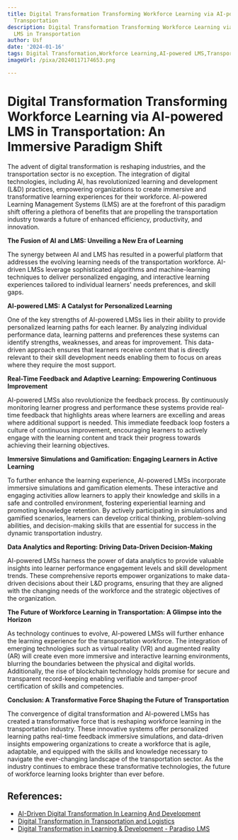 ```yaml
---
title: Digital Transformation Transforming Workforce Learning via AI-powered LMS in
  Transportation
description: Digital Transformation Transforming Workforce Learning via AI-powered
  LMS in Transportation
author: Usf
date: '2024-01-16'
tags: Digital Transformation,Workforce Learning,AI-powered LMS,Transportation
imageUrl: /pixa/20240117174653.png

---
```

# Digital Transformation Transforming Workforce  Learning via AI-powered  LMS in Transportation: An Immersive  Paradigm Shift

The advent  of digital transformation is reshaping industries, and the transportation sector is no exception. The integration of digital technologies, including AI, has revolutionized learning  and development (L&D) practices, empowering organizations to create immersive and transformative  learning experiences for their  workforce.  AI-powered Learning Management Systems (LMS) are at the forefront of this paradigm shift offering a plethora of benefits that are propelling the transportation industry towards a future of enhanced  efficiency, productivity, and innovation.

**The Fusion of AI and LMS: Unveiling a New Era of Learning**

The synergy between AI and  LMS has resulted in a powerful platform that addresses the evolving learning needs of  the transportation workforce. AI-driven LMSs leverage sophisticated algorithms and machine-learning techniques to deliver personalized engaging, and interactive learning  experiences tailored to individual learners' needs preferences, and skill gaps.

**AI-powered LMS: A Catalyst for Personalized Learning**

One of the key strengths  of AI-powered LMSs lies  in their ability to provide  personalized learning paths for each learner. By analyzing individual performance data,  learning patterns and preferences these systems can identify strengths, weaknesses, and areas for improvement. This data-driven approach ensures that learners receive content that is directly relevant  to their skill development needs enabling them to focus on areas where they require the most  support.

**Real-Time Feedback and Adaptive Learning: Empowering Continuous Improvement**

AI-powered LMSs also revolutionize the feedback process. By continuously monitoring learner  progress and performance  these systems provide real-time feedback that highlights  areas where learners are excelling and areas where additional support is needed. This immediate feedback loop fosters a culture of continuous improvement,  encouraging learners to  actively engage with the learning content and track their progress towards achieving their learning objectives.

**Immersive Simulations and Gamification:  Engaging Learners in Active Learning**

To further enhance the learning  experience, AI-powered LMSs incorporate immersive simulations and gamification elements. These interactive and engaging activities  allow learners to apply their knowledge and skills in a safe and controlled environment, fostering experiential learning and promoting knowledge retention. By actively participating in simulations and gamified scenarios, learners can develop critical thinking, problem-solving abilities, and decision-making skills that  are essential for success in the dynamic transportation  industry.

**Data Analytics and Reporting: Driving Data-Driven  Decision-Making**

AI-powered LMSs harness the power of data analytics to provide valuable insights into learner performance engagement levels and skill development trends. These comprehensive reports empower organizations to make data-driven decisions about their L&D programs,  ensuring that they are aligned with the changing needs  of  the workforce and the strategic objectives  of the  organization.

**The Future of  Workforce Learning  in Transportation:  A Glimpse into  the  Horizon**

As technology continues to  evolve, AI-powered LMSs will further enhance  the learning experience for the transportation workforce. The  integration of emerging technologies  such as virtual reality (VR) and augmented reality (AR) will create even more immersive and interactive learning environments, blurring the boundaries between the  physical and  digital worlds.  Additionally, the rise of blockchain technology holds promise for secure and transparent record-keeping enabling verifiable  and tamper-proof  certification of skills and competencies.

**Conclusion: A Transformative  Force Shaping the Future  of Transportation**

The convergence of digital transformation and AI-powered LMSs has created a transformative  force that is reshaping workforce learning in the transportation industry. These innovative  systems offer personalized learning  paths real-time feedback immersive simulations, and data-driven insights empowering organizations to create a workforce  that is agile,  adaptable, and  equipped with the  skills and knowledge necessary to  navigate the ever-changing landscape of the transportation sector. As the industry continues to embrace these transformative technologies, the future of workforce learning looks brighter than ever before.

## References:
- [AI-Driven Digital Transformation In Learning And Development](https://elearningindustry.com/ai-driven-digital-transformation-in-learning-and-development)
- [Digital Transformation in Transportation and Logistics](https://systemssolutions.com/digital-transformation-for-transportation-and-logistics/)
- [Digital Transformation in Learning & Development - Paradiso LMS](https://www.paradisosolutions.com/digital-transformation-learning-development/)
